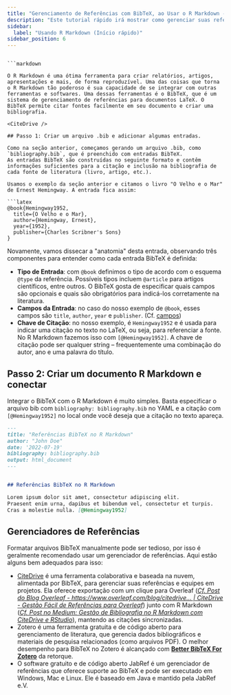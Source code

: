 ```yaml
---
title: "Gerenciamento de Referências com BibTeX, ao Usar o R Markdown - Um Guia Rápido"
description: "Este tutorial rápido irá mostrar como gerenciar suas referências usando o BibTeX. O BibTeX é um software de gerenciamento de referências que permite armazenar e organizar suas referências de forma simples e fácil de usar."
sidebar:
  label: "Usando R Markdown (Início rápido)"
sidebar_position: 6
---
```

```

```markdown

O R Markdown é uma ótima ferramenta para criar relatórios, artigos, apresentações e mais, de forma reproduzível. Uma das coisas que torna o R Markdown tão poderoso é sua capacidade de se integrar com outras ferramentas e softwares. Uma dessas ferramentas é o BibTeX, que é um sistema de gerenciamento de referências para documentos LaTeX. O BibTeX permite citar fontes facilmente em seu documento e criar uma bibliografia.

<CiteDrive />

## Passo 1: Criar um arquivo .bib e adicionar algumas entradas.

Como na seção anterior, começamos gerando um arquivo .bib, como `bibliography.bib`, que é preenchido com entradas BibTeX.
As entradas BibTeX são construídas no seguinte formato e contêm informações suficientes para a citação e inclusão na bibliografia de cada fonte de literatura (livro, artigo, etc.).

Usamos o exemplo da seção anterior e citamos o livro "O Velho e o Mar" de Ernest Hemingway. A entrada fica assim:

```latex
@book{Hemingway1952,
  title={O Velho e o Mar},
  author={Hemingway, Ernest},
  year={1952},
  publisher={Charles Scribner's Sons}
}
```

Novamente, vamos dissecar a "anatomia" desta entrada, observando três componentes para entender como cada entrada BibTeX é definida:

* **Tipo de Entrada**: com `@book` definimos o tipo de acordo com o esquema `@type` da referência. Possíveis tipos incluem `@article` para artigos científicos, entre outros. O BibTeX gosta de especificar quais campos são opcionais e quais são obrigatórios para indicá-los corretamente na literatura.
* **Campos da Entrada**: no caso do nosso exemplo de `@book`, esses campos são `title`, `author`, `year` e `publisher`. (Cf. [campos](./fields))
* **Chave de Citação**: no nosso exemplo, é `Hemingway1952` e é usada para indicar uma citação no texto no LaTeX, ou seja, para referenciar a fonte. No R Markdown fazemos isso com `[@Hemingway1952]`. A chave de citação pode ser qualquer string – frequentemente uma combinação do autor, ano e uma palavra do título.

## Passo 2: Criar um documento R Markdown e conectar

Integrar o BibTeX com o R Markdown é muito simples. Basta especificar o arquivo bib com `bibliography: bibliography.bib` no YAML e a citação com `[@Hemingway1952]` no local onde você deseja que a citação no texto apareça.

```md
---
title: "Referências BibTeX no R Markdown"
author: "John Doe"
date: '2022-07-19'
bibliography: bibliography.bib
output: html_document
---


## Referências BibTeX no R Markdown

Lorem ipsum dolor sit amet, consectetur adipiscing elit.
Praesent enim urna, dapibus et bibendum vel, consectetur et turpis.
Cras a molestie nulla. [@Hemingway1952]
```

## Gerenciadores de Referências

Formatar arquivos BibTeX manualmente pode ser tedioso, por isso é geralmente recomendado usar um gerenciador de referências. Aqui estão alguns bem adequados para isso:

* [CiteDrive](https://www.citedrive.com/) é uma ferramenta colaborativa e baseada na nuvem, alimentada por BibTeX, para gerenciar suas referências e equipes em projetos. Ela oferece exportação com um clique para Overleaf ([*Cf. Post do Blog Overleaf - https://www.overleaf.com/blog/citedrive... | CiteDrive - Gestão Fácil de Referências para Overleaf*](https://www.overleaf.com/blog/citedrive-easy-reference-management-for-overleaf)) junto com R Markdown ([*Cf. Post no Medium: Gestão de Bibliografia no R Markdown com CiteDrive e RStudio*](https://citedrive.medium.com/bibliography-management-in-r-markdown-with-citedrive-and-rstudio-2585699dd619)), mantendo as citações sincronizadas.
* Zotero é uma ferramenta gratuita e de código aberto para gerenciamento de literatura, que gerencia dados bibliográficos e materiais de pesquisa relacionados (como arquivos PDF). O melhor desempenho para BibTeX no Zotero é alcançado com **[Better BibTeX For Zotero](https://retorque.re/zotero-better-bibtex/)** da retorque.
* O software gratuito e de código aberto JabRef é um gerenciador de referências que oferece suporte ao BibTeX e pode ser executado em Windows, Mac e Linux. Ele é baseado em Java e mantido pela JabRef e.V.
